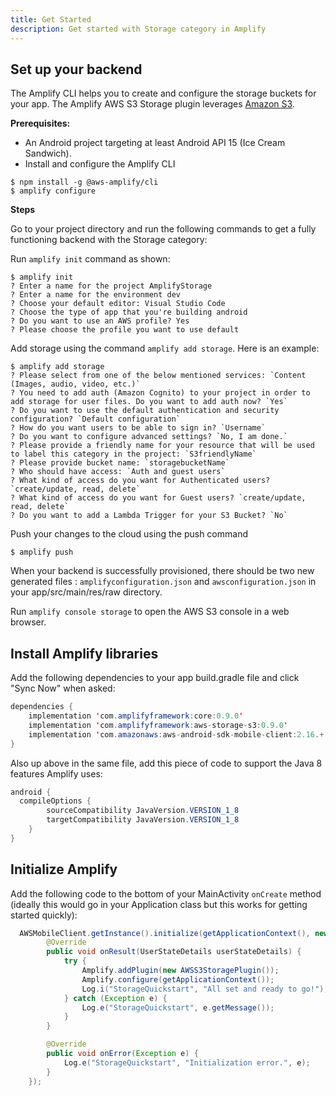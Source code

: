 ```yaml
---
title: Get Started
description: Get started with Storage category in Amplify
---
```

## Set up your backend

The Amplify CLI helps you to create and configure the storage buckets for your app. The Amplify AWS S3 Storage plugin leverages [Amazon S3](https://aws.amazon.com/s3).

**Prerequisites:**
* An Android project targeting at least Android API 15 (Ice Cream Sandwich).
* Install and configure the Amplify CLI

```terminal
$ npm install -g @aws-amplify/cli
$ amplify configure
```

**Steps**

Go to your project directory and run the following commands to get a fully functioning backend with the Storage category:

Run `amplify init` command as shown:

```terminal
$ amplify init
? Enter a name for the project AmplifyStorage
? Enter a name for the environment dev
? Choose your default editor: Visual Studio Code
? Choose the type of app that you're building android
? Do you want to use an AWS profile? Yes
? Please choose the profile you want to use default
```

Add storage using the command `amplify add storage`. Here is an example:

```terminal
$ amplify add storage
? Please select from one of the below mentioned services: `Content (Images, audio, video, etc.)`
? You need to add auth (Amazon Cognito) to your project in order to add storage for user files. Do you want to add auth now? `Yes`
? Do you want to use the default authentication and security configuration? `Default configuration`
? How do you want users to be able to sign in? `Username`
? Do you want to configure advanced settings? `No, I am done.`
? Please provide a friendly name for your resource that will be used to label this category in the project: `S3friendlyName`
? Please provide bucket name: `storagebucketName`
? Who should have access: `Auth and guest users`
? What kind of access do you want for Authenticated users? `create/update, read, delete`
? What kind of access do you want for Guest users? `create/update, read, delete`
? Do you want to add a Lambda Trigger for your S3 Bucket? `No`
```

Push your changes to the cloud using the push command
```terminal
$ amplify push
```

When your backend is successfully provisioned, there should be two new generated files : `amplifyconfiguration.json` and `awsconfiguration.json` in your app/src/main/res/raw directory.

Run `amplify console storage` to open the AWS S3 console in a web browser.

## Install Amplify libraries

Add the following dependencies to your app build.gradle file and click "Sync Now" when asked:

```java
dependencies {
    implementation 'com.amplifyframework:core:0.9.0'
    implementation 'com.amplifyframework:aws-storage-s3:0.9.0'
    implementation 'com.amazonaws:aws-android-sdk-mobile-client:2.16.+'
}
```

Also up above in the same file, add this piece of code to support the Java 8 features Amplify uses:

```java
android {
  compileOptions {
        sourceCompatibility JavaVersion.VERSION_1_8
        targetCompatibility JavaVersion.VERSION_1_8
    }
}
```

## Initialize Amplify

Add the following code to the bottom of your MainActivity `onCreate` method (ideally this would go in your Application class but this works for getting started quickly):

```java
  AWSMobileClient.getInstance().initialize(getApplicationContext(), new Callback<UserStateDetails>() {
        @Override
        public void onResult(UserStateDetails userStateDetails) {
            try {
                Amplify.addPlugin(new AWSS3StoragePlugin());
                Amplify.configure(getApplicationContext());
                Log.i("StorageQuickstart", "All set and ready to go!");
            } catch (Exception e) {
                Log.e("StorageQuickstart", e.getMessage());
            }
        }

        @Override
        public void onError(Exception e) {
            Log.e("StorageQuickstart", "Initialization error.", e);
        }
    });
```
